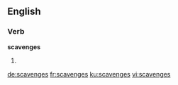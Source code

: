 
==English==

===Verb===
'''scavenges'''

# {{third-person singular of|scavenge}}

[[de:scavenges]]
[[fr:scavenges]]
[[ku:scavenges]]
[[vi:scavenges]]